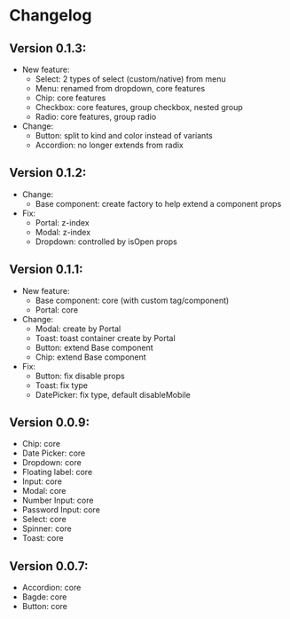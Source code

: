 # Changelog

## Version 0.1.3:

- New feature: 
    - Select: 2 types of select (custom/native) from menu 
    - Menu: renamed from dropdown, core features
    - Chip: core features
    - Checkbox: core features, group checkbox, nested group
    - Radio: core features, group radio
- Change:
    - Button: split to kind and color instead of variants
    - Accordion: no longer extends from radix

## Version 0.1.2:

- Change:
    - Base component: create factory to help extend a component props
- Fix:
    - Portal: z-index
    - Modal: z-index
    - Dropdown: controlled by isOpen props

## Version 0.1.1:

- New feature: 
    - Base component: core (with custom tag/component)
    - Portal: core
- Change:
    - Modal: create by Portal
    - Toast: toast container create by Portal
    - Button: extend Base component
    - Chip: extend Base component
- Fix:
    - Button: fix disable props
    - Toast: fix type
    - DatePicker: fix type, default disableMobile

## Version 0.0.9:

- Chip: core
- Date Picker: core
- Dropdown: core
- Floating label: core
- Input: core
- Modal: core
- Number Input: core
- Password Input: core
- Select: core
- Spinner: core
- Toast: core

## Version 0.0.7:

- Accordion: core
- Bagde: core
- Button: core